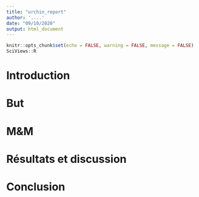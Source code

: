```yaml
---
title: "urchin_report"
author: '....'
date: "09/10/2020"
output: html_document
---
```


```r
knitr::opts_chunk$set(echo = FALSE, warning = FALSE, message = FALSE)
SciViews::R
```

# Introduction

<!---
Présentez les organismes de cette étude. Vous devez être synthétique entre 5 et 10 phrases.
--->

# But

<!---
Présentez votre but.Vous devez être synthétique entre 2 et 5 phrases. 

Un lecteur doit être capable de comprendre l'intérêt de votre travail après avoir lu l'introduction et le but.
--->

# M&M

<!---
Présentez les outils informatiques que vous utilisez. Soyez précis
---->

# Résultats et discussion

<!----
Cette section doit proposer une analyse qui provient du notebook de ce projet. Utilisez l'analyse que vous considérez comme étant la plus réussie.
---->

# Conclusion

<!---
Proposez une conclusion à votre travail de maximum 3 phrases.
--->
